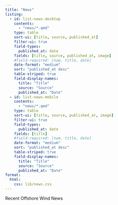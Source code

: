 ```yaml
---
title: "News"
listing:
  - id: list-news-desktop
    contents:
      - "news/*.qmd"
    type: table
    sort-ui: [title, source, published_at]
    filter-ui: true
    field-types:
      published_at: date
    fields: [title, source, published_at, image]
    #field-required: [num, title, date]
    date-format: "medium"
    sort: "published_at desc"
    table-striped: true
    field-display-names:
      title: "Title"
      source: "Source"
      published_at: "Date"
  - id: list-news-mobile
    contents:
      - "news/*.qmd"
    type: table
    sort-ui: [title, source, published_at, image]
    filter-ui: true
    field-types:
      published_at: date
    fields: [title]
    #field-required: [num, title, date]
    date-format: "medium"
    sort: "published_at desc"
    table-striped: true
    field-display-names:
      title: "Title"
      source: "Source"
      published_at: "Date"
format:
  html:
    css: lib/news.css
---
```


<!-- 
quarto render news.qmd --cache-refresh # single doc -->

Recent Offshore Wind News

::: {#list-news-desktop}
:::

::: {#list-news-mobile}
:::
